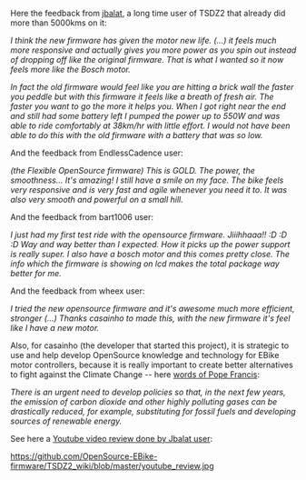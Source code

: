 Here the feedback from [https://www.youtube.com/watch?v=YMQGmuYA6Vg jbalat], a long time user of TSDZ2 that already did more than 5000kms on it:

''I think the new firmware has given the motor new life. (...) it feels much more responsive and actually gives you more power as you spin out instead of dropping off like the original firmware. That is what I wanted so it now feels more like the Bosch motor.''

''In fact the old firmware would feel like you are hitting a brick wall the faster you peddle but with this firmware it feels like a breath of fresh air. The faster you want to go the more it helps you.''
''When I got right near the end and still had some battery left I pumped the power up to 550W and was able to ride comfortably at 38km/hr with little effort. I would not have been able to do this with the old firmware with a battery that was so low.''

And the feedback from EndlessCadence user:

''(the Flexible OpenSource firmware) This is GOLD. The power, the smoothness... It's amazing! I still have a smile on my face. The bike feels very responsive and is very fast and agile whenever you need it to. It was also very smooth and powerful on a small hill.''

And the feedback from bart1006 user: 

''I just had my first test ride with the opensource firmware. Jiiihhaaa!!  :D  :D  :D''
''Way and way better than I expected. How it picks up the power support is really super. I also have a bosch motor and this comes pretty close. The info which the firmware is showing on lcd makes the total package way better for me.''

And the feedback from wheex user: 

''I tried the new opensource firmware and it's awesome much more efficient, stronger (...) Thanks casainho to made this, with the new firmware it's feel like I have a new motor.''

Also, for casainho (the developer that started this project), it is strategic to use and help develop OpenSource knowledge and technology for EBike motor controllers, because it is really important to create better alternatives to fight against the Climate Change -- here [http://www.solarflairlighting.com/pope-francis-letter-on-care-for-our-common-home|some words of Pope Francis]:

''There is an urgent need to develop policies so that, in the next few years, the emission of carbon dioxide and other highly polluting gases can be drastically reduced, for example, substituting for fossil fuels and developing sources of renewable energy.''

See here a [https://www.youtube.com/watch?v=IrWn6e8bIuQ Youtube video review done by Jbalat user]:

[[https://github.com/OpenSource-EBike-firmware/TSDZ2_wiki/blob/master/youtube_review.jpg]]